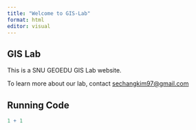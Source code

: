 ```yaml
---
title: "Welcome to GIS-Lab"
format: html
editor: visual
---
```


## GIS Lab

This is a SNU GEOEDU GIS Lab website.

To learn more about our lab, contact [sechangkim97\@gmail.com](mailto:sechangkim97@gmail.com){.email}

## Running Code

```r
1 + 1
```
